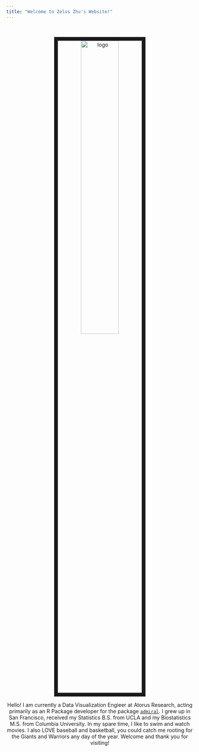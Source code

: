 ```yaml
---
title: "Welcome to Zelos Zhu's Website!"
---
```

<br><center><img img src="Images/pic_of_me.jpg" alt="logo" style="width:45%; border:10px solid"><br>

Hello! I am currently a Data Visualization Engieer at Atorus Research, acting primarily as an R Package developer for the package [`admiral`](https://pharmaverse.github.io/admiral/index.html). I grew up in San Francisco, received my Statistics B.S. from UCLA and my Biostatistics M.S. from Columbia University. In my spare time, I like to swim and watch movies. I also LOVE baseball and basketball, you could catch me rooting for the Giants and Warriors any day of the year. Welcome and thank you for visiting!